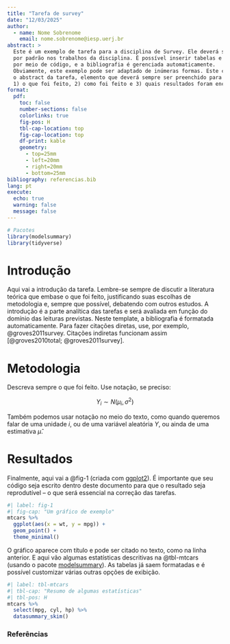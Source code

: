 ```yaml
---
title: "Tarefa de survey"
date: "12/03/2025"
author:
  - name: Nome Sobrenome
    email: nome.sobrenome@iesp.uerj.br
abstract: > 
  Este é um exemplo de tarefa para a disciplina de Survey. Ele deverá ser usado
  por padrão nos trabalhos da disciplina. É possível inserir tabelas e gráficos nele 
  por meio de código, e a bibliografia é gerenciada automaticamente.
  Obviamente, este exemplo pode ser adaptado de inúmeras formas. Este campo é 
  o abstract da tarefa, elemento que deverá sempre ser preenchido para indicar
  1) o que foi feito, 2) como foi feito e 3) quais resultados foram encontrados.
format:
  pdf:
    toc: false
    number-sections: false
    colorlinks: true
    fig-pos: H
    tbl-cap-location: top
    fig-cap-location: top
    df-print: kable
    geometry:
      - top=25mm
      - left=20mm
      - right=20mm
      - bottom=25mm
bibliography: referencias.bib
lang: pt
execute:
  echo: true
  warning: false
  message: false
---
```


```r
# Pacotes
library(modelsummary)
library(tidyverse)
```


# Introdução

Aqui vai a introdução da tarefa. Lembre-se sempre de discutir a literatura teórica que embase o que foi feito, justificando suas escolhas de metodologia e, sempre que possível, debatendo com outros estudos. A introdução é a parte analítica das tarefas e será avaliada em função do domínio das leituras previstas. Neste template, a bibliografia é formatada automaticamente. Para fazer citações diretas, use, por exemplo, @groves2011survey. Citações indiretas funcionam assim [@groves2010total; @groves2011survey]. 


# Metodologia

Descreva sempre o que foi feito. Use notação, se preciso:

$$
Y_i \sim N(\mu_i, \sigma^2)
$$

Também podemos usar notação no meio do texto, como quando queremos falar de uma unidade $i$, ou de uma variável aleatória $Y$, ou ainda de uma estimativa $\hat{\mu}$.


# Resultados

Finalmente, aqui vai a @fig-1 (criada com [ggplot2](https://ggplot2.tidyverse.org/)). É importante que seu código seja escrito dentro deste documento para que o resultado seja reprodutível -- o que será essencial na correção das tarefas.

```r
#| label: fig-1
#| fig-cap: "Um gráfico de exemplo"
mtcars %>%
  ggplot(aes(x = wt, y = mpg)) +
  geom_point() +
  theme_minimal()
```


O gráfico aparece com título e pode ser citado no texto, como na linha anterior. E aqui vão algumas estatísticas descritivas na @tbl-mtcars (usando o pacote [modelsummary](https://modelsummary.com/index.html)). As tabelas já saem formatadas e é possível customizar várias outras opções de exibição.


```r
#| label: tbl-mtcars
#| tbl-cap: "Resumo de algumas estatísticas"
#| tbl-pos: H
mtcars %>%
  select(mpg, cyl, hp) %>%
  datasummary_skim()
```



### Referências

::: {#refs}
:::

